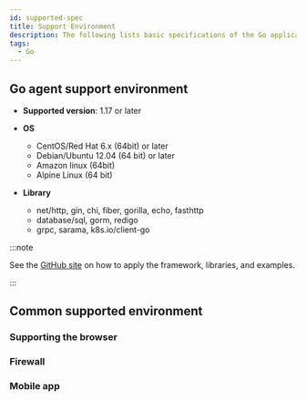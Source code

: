 ```yaml
---
id: supported-spec
title: Support Environment
description: The following lists basic specifications of the Go application server on which the WhaTap monitoring service operates.
tags:
  - Go
---
```


## Go agent support environment

- **Supported version**: 1.17 or later

- **OS**

  - CentOS/Red Hat 6.x (64bit) or later 
  - Debian/Ubuntu 12.04 (64 bit) or later
  - Amazon linux (64bit)
  - Alpine Linux (64 bit)

- **Library**

  - net/http, gin, chi, fiber, gorilla, echo, fasthttp
  - database/sql, gorm, redigo
  - grpc, sarama, k8s.io/client-go

:::note

See the [GitHub site](https://github.com/whatap/go-api-example) on how to apply the framework, libraries, and examples.

:::

## Common supported environment

### Supporting the browser


<Supportedbrowser />

### Firewall


<Proxy /> 

### Mobile app


<Mobileapp />  
